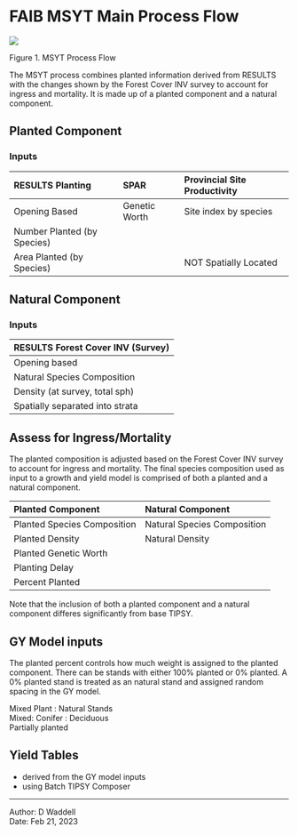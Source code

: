 # FAIB MSYT Main Process Flow


![](Images/process.png)

Figure 1.  MSYT Process Flow


The MSYT process combines planted information derived from RESULTS with the changes shown by the Forest Cover INV survey to account for ingress and mortality.  It is made up of a planted component and a natural component.

## Planted Component

### Inputs

| RESULTS Planting | SPAR | Provincial Site Productivity |
|:-----------------|:------------|:-----------|
| Opening Based |  Genetic Worth | Site index by species | 
| Number Planted (by Species) | |
| Area Planted (by Species) | | NOT Spatially Located |



## Natural Component

### Inputs

| RESULTS Forest Cover INV (Survey) |
|:-------------------|
| Opening based |
| Natural Species Composition |
| Density (at survey, total sph) |
| Spatially separated into strata |


 
## Assess for Ingress/Mortality
  
The planted composition is adjusted based on the Forest Cover INV survey to account for ingress and mortality.  The final species composition used as input to a growth and yield model is comprised of both a planted and a natural component.

| Planted Component | Natural Component|
|:-------------------|:----------|
| Planted Species Composition | Natural Species Composition |
| Planted Density | Natural Density |
| Planted Genetic Worth | |
| Planting Delay | |
| Percent Planted | |


Note that the inclusion of both a planted component and a natural component differes significantly from base TIPSY.  


## GY Model inputs

The planted percent controls how much weight is assigned to the planted component.  There can be stands with either 100% planted or 0% planted.  A 0% planted stand is treated as an natural stand and assigned random spacing in the GY model.  

Mixed Plant : Natural Stands  
Mixed: Conifer : Deciduous  
Partially planted  


## Yield Tables

- derived from the GY model inputs
- using Batch TIPSY Composer

___

Author: D Waddell  
Date: Feb 21, 2023